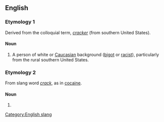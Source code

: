 ==English==

===Etymology 1===

Derived from the colloquial term, ''[[cracker]]'' (from southern United States).

====Noun====
#{{context|pejorative|slang}} A person of white or [[Caucasian]] background ([[bigot]] or [[racist]]), particularly from the rural southern United States. 

===Etymology 2===
From slang word ''[[crack]]'', as in [[cocaine]].

====Noun====
#{{alternative spelling of|crackhead}}

[[Category:English slang]]